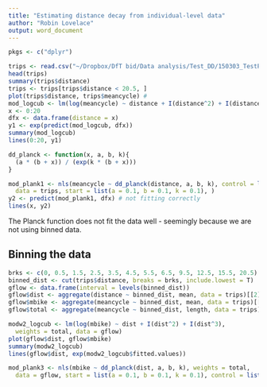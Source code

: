 ```yaml
---
title: "Estimating distance decay from individual-level data"
author: "Robin Lovelace"
output: word_document
---
```


```r
pkgs <- c("dplyr")
```


```r
trips <- read.csv("~/Dropbox/DfT bid/Data analysis/Test_DD/150303_TestPlanck_Data.csv")
head(trips)
summary(trips$distance)
trips <- trips[trips$distance < 20.5, ]
plot(trips$distance, trips$meancycle) # 
mod_logcub <- lm(log(meancycle) ~ distance + I(distance^2) + I(distance^3), data = trips)
x <- 0:20
dfx <- data.frame(distance = x)
y1 <- exp(predict(mod_logcub, dfx))
summary(mod_logcub)
lines(0:20, y1)
```

```r
dd_planck <- function(x, a, b, k){
  (a * (b + x)) / (exp(k * (b + x)))
}

mod_plank1 <- nls(meancycle ~ dd_planck(distance, a, b, k), control = list(minFactor = 0.000001, warnOnly = TRUE), 
  data = trips, start = list(a = 0.1, b = 0.1, k = 0.1), )
y2 <- predict(mod_plank1, dfx) # not fitting correctly
lines(x, y2)
```

The Planck function does not fit the data well - seemingly because we are not
using binned data.

## Binning the data

```r
brks <- c(0, 0.5, 1.5, 2.5, 3.5, 4.5, 5.5, 6.5, 9.5, 12.5, 15.5, 20.5)
binned_dist <- cut(trips$distance, breaks = brks, include.lowest = T)
gflow <- data.frame(interval = levels(binned_dist))
gflow$dist <- aggregate(distance ~ binned_dist, mean, data = trips)[[2]]
gflow$mbike <- aggregate(meancycle ~ binned_dist, mean, data = trips)[[2]]
gflow$total <- aggregate(meancycle ~ binned_dist, length, data = trips)[[2]]

modw2_logcub <- lm(log(mbike) ~ dist + I(dist^2) + I(dist^3),
  weights = total, data = gflow)
plot(gflow$dist, gflow$mbike)
summary(modw2_logcub)
lines(gflow$dist, exp(modw2_logcub$fitted.values))

mod_plank3 <- nls(mbike ~ dd_planck(dist, a, b, k), weights = total,
  data = gflow, start = list(a = 0.1, b = 0.1, k = 0.1), control = list(minFactor = 0.000001))
```





